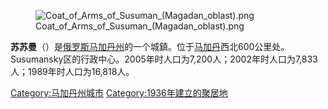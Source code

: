 {{Location map|Russia|float=right|label=苏苏曼|lat=62.78|long=148.17|position=right|caption=苏苏曼的位置|width=335}}

[[File:Coat_of_Arms_of_Susuman_(Magadan_oblast).png|thumb]]

'''苏苏曼'''（{{lang-ru|Сусума́н}}）是[[俄罗斯|俄罗斯]][[马加丹州|马加丹州]]的一个城鎮。位于[[马加丹|马加丹]]西北600公里处。Susumansky区的行政中心。2005年时人口为7,200人；2002年时人口为7,833人；1989年时人口为16,818人。

{{wikivoyage|蘇蘇曼}}
{{馬加丹州城市}}

[[Category:马加丹州城市|Category:马加丹州城市]]
[[Category:1936年建立的聚居地|Category:1936年建立的聚居地]]